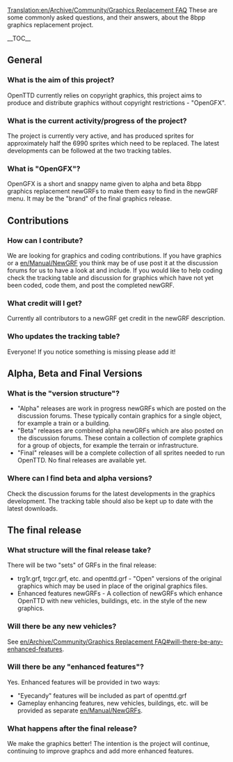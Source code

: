 [[Translation:en/Archive/Community/Graphics Replacement FAQ]]
{{en/Archive/Community/8bpp Graphics Replacement}}
These are some commonly asked questions, and their answers, about the 8bpp graphics replacement project.
{{en/Note|To request or discuss graphics replacement and advanced features please use the [http://www.tt-forums.net/viewtopic.php?f&#61;36&t&#61;35310 forum thread]. To discuss this page please use the [[Talk:{{PAGENAME}}|talk page]].}}

__TOC__

==General==
===What is the aim of this project?===
OpenTTD currently relies on copyright graphics, this project aims to produce and distribute graphics without copyright restrictions - "OpenGFX".

===What is the current activity/progress of the project?===
The project is currently very active, and has produced sprites for approximately half the 6990 sprites which need to be replaced. The latest developments can be followed at the two tracking tables.

===What is "OpenGFX"?===
OpenGFX is a short and snappy name given to alpha and beta 8bpp graphics replacement newGRFs to make them easy to find in the newGRF menu. It may be the "brand" of the final graphics release.

==Contributions==
===How can I contribute?===
We are looking for graphics and coding contributions. If you have graphics or a [[en/Manual/NewGRF]] you think may be of use post it at the discussion forums for us to have a look at and include. If you would like to help coding check the tracking table and discussion for graphics which have not yet been coded, code them, and post the completed newGRF.

===What credit will I get?===
Currently all contributors to a newGRF get credit in the newGRF description.

===Who updates the tracking table?===
Everyone! If you notice something is missing please add it!

==Alpha, Beta and Final Versions==
===What is the "version structure"?===
*"Alpha" releases are work in progress newGRFs which are posted on the discussion forums. These typically contain graphics for a single object, for example a train or a building.
*"Beta" releases are combined alpha newGRFs which are also posted on the discussion forums. These contain a collection of complete graphics for a group of objects, for example the terrain or infrastructure.
*"Final" releases will be a complete collection of all sprites needed to run OpenTTD. No final releases are available yet.

===Where can I find beta and alpha versions?===
Check the discussion forums for the latest developments in the graphics development. The tracking table should also be kept up to date with the latest downloads.

==The final release==
===What structure will the final release take?===
There will be two "sets" of GRFs in the final release:
*trg1r.grf, trgcr.grf, etc. and openttd.grf - "Open" versions of the original graphics which may be used in place of the original graphics files.
*Enhanced features newGRFs - A collection of newGRFs which enhance OpenTTD with new vehicles, buildings, etc. in the style of the new graphics.

===Will there be any new vehicles?===
See [[en/Archive/Community/Graphics Replacement FAQ#will-there-be-any-enhanced-features]].

===Will there be any "enhanced features"?===
Yes. Enhanced features will be provided in two ways:
*"Eyecandy" features will be included as part of openttd.grf
*Gameplay enhancing features, new vehicles, buildings, etc. will be provided as separate [[en/Manual/NewGRF]]s.

===What happens after the final release?===
We make the graphics better! The intention is the project will continue, continuing to improve graphcs and add more enhanced features.